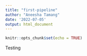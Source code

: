 ```yaml
---
title: "first-pipeline"
author: "Aneesha Tamang"
date: '2022-07-05'
output: html_document
---
```


```r
knitr::opts_chunk$set(echo = TRUE)
```

Testing